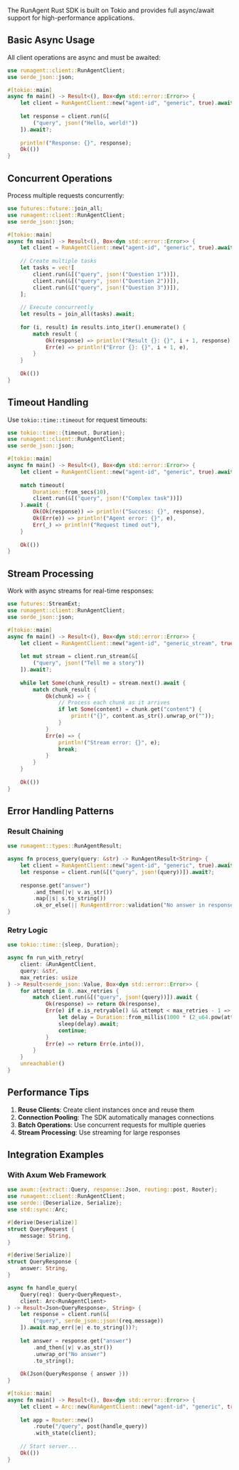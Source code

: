 The RunAgent Rust SDK is built on Tokio and provides full async/await support for high-performance applications.

## Basic Async Usage

All client operations are async and must be awaited:

```rust
use runagent::client::RunAgentClient;
use serde_json::json;

#[tokio::main]
async fn main() -> Result<(), Box<dyn std::error::Error>> {
    let client = RunAgentClient::new("agent-id", "generic", true).await?;
    
    let response = client.run(&[
        ("query", json!("Hello, world!"))
    ]).await?;
    
    println!("Response: {}", response);
    Ok(())
}
```

## Concurrent Operations

Process multiple requests concurrently:

```rust
use futures::future::join_all;
use runagent::client::RunAgentClient;
use serde_json::json;

#[tokio::main]
async fn main() -> Result<(), Box<dyn std::error::Error>> {
    let client = RunAgentClient::new("agent-id", "generic", true).await?;
    
    // Create multiple tasks
    let tasks = vec![
        client.run(&[("query", json!("Question 1"))]),
        client.run(&[("query", json!("Question 2"))]),
        client.run(&[("query", json!("Question 3"))]),
    ];
    
    // Execute concurrently
    let results = join_all(tasks).await;
    
    for (i, result) in results.into_iter().enumerate() {
        match result {
            Ok(response) => println!("Result {}: {}", i + 1, response),
            Err(e) => println!("Error {}: {}", i + 1, e),
        }
    }
    
    Ok(())
}
```

## Timeout Handling

Use `tokio::time::timeout` for request timeouts:

```rust
use tokio::time::{timeout, Duration};
use runagent::client::RunAgentClient;
use serde_json::json;

#[tokio::main]
async fn main() -> Result<(), Box<dyn std::error::Error>> {
    let client = RunAgentClient::new("agent-id", "generic", true).await?;
    
    match timeout(
        Duration::from_secs(10),
        client.run(&[("query", json!("Complex task"))])
    ).await {
        Ok(Ok(response)) => println!("Success: {}", response),
        Ok(Err(e)) => println!("Agent error: {}", e),
        Err(_) => println!("Request timed out"),
    }
    
    Ok(())
}
```

## Stream Processing

Work with async streams for real-time responses:

```rust
use futures::StreamExt;
use runagent::client::RunAgentClient;
use serde_json::json;

#[tokio::main]
async fn main() -> Result<(), Box<dyn std::error::Error>> {
    let client = RunAgentClient::new("agent-id", "generic_stream", true).await?;
    
    let mut stream = client.run_stream(&[
        ("query", json!("Tell me a story"))
    ]).await?;
    
    while let Some(chunk_result) = stream.next().await {
        match chunk_result {
            Ok(chunk) => {
                // Process each chunk as it arrives
                if let Some(content) = chunk.get("content") {
                    print!("{}", content.as_str().unwrap_or(""));
                }
            }
            Err(e) => {
                println!("Stream error: {}", e);
                break;
            }
        }
    }
    
    Ok(())
}
```

## Error Handling Patterns

### Result Chaining

```rust
use runagent::types::RunAgentResult;

async fn process_query(query: &str) -> RunAgentResult<String> {
    let client = RunAgentClient::new("agent-id", "generic", true).await?;
    let response = client.run(&[("query", json!(query))]).await?;
    
    response.get("answer")
        .and_then(|v| v.as_str())
        .map(|s| s.to_string())
        .ok_or_else(|| RunAgentError::validation("No answer in response"))
}
```

### Retry Logic

```rust
use tokio::time::{sleep, Duration};

async fn run_with_retry(
    client: &RunAgentClient,
    query: &str,
    max_retries: usize
) -> Result<serde_json::Value, Box<dyn std::error::Error>> {
    for attempt in 0..max_retries {
        match client.run(&[("query", json!(query))]).await {
            Ok(response) => return Ok(response),
            Err(e) if e.is_retryable() && attempt < max_retries - 1 => {
                let delay = Duration::from_millis(1000 * (2_u64.pow(attempt as u32)));
                sleep(delay).await;
                continue;
            }
            Err(e) => return Err(e.into()),
        }
    }
    unreachable!()
}
```

## Performance Tips

1. **Reuse Clients**: Create client instances once and reuse them
2. **Connection Pooling**: The SDK automatically manages connections
3. **Batch Operations**: Use concurrent requests for multiple queries
4. **Stream Processing**: Use streaming for large responses

## Integration Examples

### With Axum Web Framework

```rust
use axum::{extract::Query, response::Json, routing::post, Router};
use runagent::client::RunAgentClient;
use serde::{Deserialize, Serialize};
use std::sync::Arc;

#[derive(Deserialize)]
struct QueryRequest {
    message: String,
}

#[derive(Serialize)]
struct QueryResponse {
    answer: String,
}

async fn handle_query(
    Query(req): Query<QueryRequest>,
    client: Arc<RunAgentClient>
) -> Result<Json<QueryResponse>, String> {
    let response = client.run(&[
        ("query", serde_json::json!(req.message))
    ]).await.map_err(|e| e.to_string())?;
    
    let answer = response.get("answer")
        .and_then(|v| v.as_str())
        .unwrap_or("No answer")
        .to_string();
    
    Ok(Json(QueryResponse { answer }))
}

#[tokio::main]
async fn main() -> Result<(), Box<dyn std::error::Error>> {
    let client = Arc::new(RunAgentClient::new("agent-id", "generic", true).await?);
    
    let app = Router::new()
        .route("/query", post(handle_query))
        .with_state(client);
    
    // Start server...
    Ok(())
}
```

